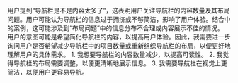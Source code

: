 <analyse>
用户提到“导航栏是不是内容太多了”，这表明用户关注导航栏的内容数量及其布局问题。用户可能认为导航栏的信息过于拥挤或不够简洁，影响了用户体验。结合<case>中的案例，这可能涉及到“布局问题”中的信息分布不合理或内容展示不佳的情况。
</analyse>

<thinking>
用户的意图可能是希望简化导航栏的内容，以提高用户体验。因此，我需要进一步询问用户是否希望减少导航栏中的项目数量或重新组织导航栏的布局，以便更好地理解用户的具体需求。
</thinking>

<question>
1. 我想要导航栏的内容数量减少，以提高可读性。
2. 我觉得导航栏的布局需要调整，以便更清晰地展示信息。
3. 我需要导航栏在视觉上更简洁，以便用户更容易导航。
</question>